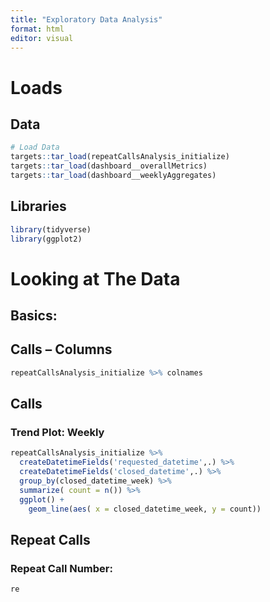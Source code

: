 ```yaml
---
title: "Exploratory Data Analysis"
format: html
editor: visual
---
```


# Loads

## Data

```r
# Load Data
targets::tar_load(repeatCallsAnalysis_initialize)
targets::tar_load(dashboard__overallMetrics)
targets::tar_load(dashboard__weeklyAggregates)


```

## Libraries

```r

library(tidyverse)
library(ggplot2)

```

# Looking at The Data

## Basics:

## Calls -- Columns

```r

repeatCallsAnalysis_initialize %>% colnames

```

## Calls

### Trend Plot: Weekly

```r
repeatCallsAnalysis_initialize %>% 
  createDatetimeFields('requested_datetime',.) %>%
  createDatetimeFields('closed_datetime',.) %>%
  group_by(closed_datetime_week) %>%
  summarize( count = n()) %>%
  ggplot() +
    geom_line(aes( x = closed_datetime_week, y = count))
```

## Repeat Calls

### Repeat Call Number:

```r

re


```
